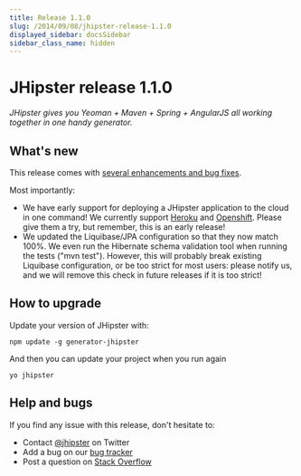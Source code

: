 ```yaml
---
title: Release 1.1.0
slug: /2014/09/08/jhipster-release-1.1.0
displayed_sidebar: docsSidebar
sidebar_class_name: hidden
---
```


JHipster release 1.1.0
==================

*JHipster gives you Yeoman + Maven + Spring + AngularJS all working together in one handy generator.*

What's new
----------

This release comes with [several enhancements and bug fixes](https://github.com/jhipster/generator-jhipster/issues?q=milestone%3A1.1+is%3Aclosed).

Most importantly:

- We have early support for deploying a JHipster application to the cloud in one command! We currently support [Heroku](/heroku/) and [Openshift](/openshift/). Please give them a try, but remember, this is an early release!
- We updated the Liquibase/JPA configuration so that they now match 100%. We even run the Hibernate schema validation tool when running the tests ("mvn test"). However, this will probably break existing Liquibase configuration, or be too strict for most users: please notify us, and we will remove this check in future releases if it is too strict!


How to upgrade
------------

Update your version of JHipster with:

```
npm update -g generator-jhipster
```

And then you can update your project when you run again

```
yo jhipster
```

Help and bugs
--------------

If you find any issue with this release, don't hesitate to:

- Contact [@jhipster](https://twitter.com/jhipster) on Twitter
- Add a bug on our [bug tracker](https://github.com/jhipster/generator-jhipster/issues?state=open)
- Post a question on [Stack Overflow](http://stackoverflow.com/tags/jhipster/info)
